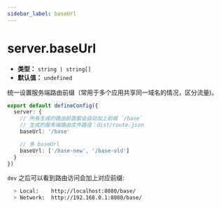 ```yaml
---
sidebar_label: baseUrl
---
```


# server.baseUrl

- **类型：** `string | string[]`
- **默认值：** `undefined`

统一设置服务端路由前缀（常用于多个应用共享同一域名的情况，区分流量)。

```ts title="modern.config.ts"
export default defineConfig({
  server: {
    // 所有生成的路由前面都会自动加上前缀 `/base`
    // 生成的服务端路由文件路径：dist/route.json
    baseUrl: '/base'

    // 多 baseUrl
    baseUrl: ['/base-new', '/base-old']
  }
})
```

`dev` 之后可以看到路由访问会加上对应前缀:

```bash
  > Local:    http://localhost:8080/base/
  > Network:  http://192.168.0.1:8080/base/
```
